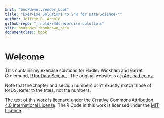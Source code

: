 ```yaml
---
knit: "bookdown::render_book"
title: "Exercise Solutions to \"R for Data Science\""
author: Jeffrey B. Arnold
github-repo: "jrnold/r4ds-exercise-solutions"
site: bookdown::bookdown_site
documentclass: book
---
```


# Welcome {-}

This contains my exercise solutions for Hadley Wickham and Garret Grolemund, [R for Data Science](http://amzn.to/2aHLAQ1). The original website is at [r4ds.had.co.nz](http://r4ds.had.co.nz/).

Note that the chapter and section numbers don't exactly match those of R4DS.
Refer to the titles, not the numbers.

The text of this work is licensed under the [Creative Commons Attribution 4.0 International License](http://creativecommons.org/licenses/by/4.0/).
The R Code in this work is licensed under the [MIT License](https://opensource.org/licenses/MIT).
